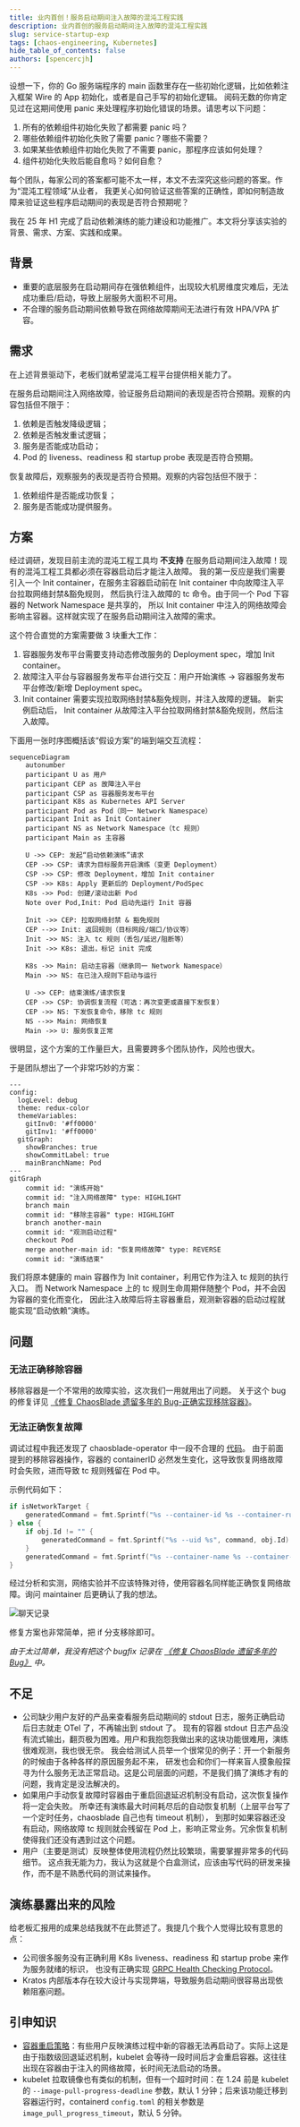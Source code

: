 ```yaml
---
title: 业内首创！服务启动期间注入故障的混沌工程实践
description: 业内首创的服务启动期间注入故障的混沌工程实践
slug: service-startup-exp
tags: [chaos-engineering, Kubernetes]
hide_table_of_contents: false
authors: [spencercjh]
---
```


设想一下，你的 Go 服务端程序的 main 函数里存在一些初始化逻辑，比如依赖注入框架 Wire 的 App 初始化，或者是自己手写的初始化逻辑。
阅码无数的你肯定见过在这期间使用 panic 来处理程序初始化错误的场景。请思考以下问题：

1. 所有的依赖组件初始化失败了都需要 panic 吗？
2. 哪些依赖组件初始化失败了需要 panic？哪些不需要？
3. 如果某些依赖组件初始化失败了不需要 panic，那程序应该如何处理？
4. 组件初始化失败后能自愈吗？如何自愈？

每个团队，每家公司的答案都可能不太一样，本文不去深究这些问题的答案。作为“混沌工程领域”从业者，
我更关心如何验证这些答案的正确性，即如何制造故障来验证这些程序启动期间的表现是否符合预期呢？

我在 25 年 H1 完成了启动依赖演练的能力建设和功能推广。本文将分享该实验的背景、需求、方案、实践和成果。

<!-- truncate -->

## 背景

- 重要的底层服务在启动期间存在强依赖组件，出现较大机房维度灾难后，无法成功重启/启动，导致上层服务大面积不可用。
- 不合理的服务启动期间依赖导致在网络故障期间无法进行有效 HPA/VPA 扩容。

## 需求

在上述背景驱动下，老板们就希望混沌工程平台提供相关能力了。

在服务启动期间注入网络故障，验证服务启动期间的表现是否符合预期。观察的内容包括但不限于：

1. 依赖是否触发降级逻辑；
2. 依赖是否触发重试逻辑；
3. 服务是否能成功启动；
4. Pod 的 liveness、readiness 和 startup probe 表现是否符合预期。

恢复故障后，观察服务的表现是否符合预期。观察的内容包括但不限于：

1. 依赖组件是否能成功恢复；
2. 服务是否能成功提供服务。

## 方案

经过调研，发现目前主流的混沌工程工具均 **不支持** 在服务启动期间注入故障！现有的混沌工程工具都必须在容器启动后才能注入故障。
我的第一反应是我们需要引入一个 Init container，在服务主容器启动前在 Init container 中向故障注入平台拉取网络封禁&豁免规则，
然后执行注入故障的 tc 命令。由于同一个 Pod 下容器的 Network Namespace 是共享的，
所以 Init container 中注入的网络故障会影响主容器。这样就实现了在服务启动期间注入故障的需求。

这个符合直觉的方案需要做 3 块重大工作：

1. 容器服务发布平台需要支持动态修改服务的 Deployment spec，增加 Init container。
2. 故障注入平台与容器服务发布平台进行交互：用户开始演练 -> 容器服务发布平台修改/新增 Deployment spec。
3. Init container 需要实现拉取网络封禁&豁免规则，并注入故障的逻辑。 新实例启动后，
   Init container 从故障注入平台拉取网络封禁&豁免规则，然后注入故障。

下面用一张时序图概括该“假设方案”的端到端交互流程：

```mermaid
sequenceDiagram
    autonumber
    participant U as 用户
    participant CEP as 故障注入平台
    participant CSP as 容器服务发布平台
    participant K8s as Kubernetes API Server
    participant Pod as Pod（同一 Network Namespace）
    participant Init as Init Container
    participant NS as Network Namespace（tc 规则）
    participant Main as 主容器

    U ->> CEP: 发起“启动依赖演练”请求
    CEP ->> CSP: 请求为目标服务开启演练（变更 Deployment）
    CSP ->> CSP: 修改 Deployment，增加 Init container
    CSP ->> K8s: Apply 更新后的 Deployment/PodSpec
    K8s ->> Pod: 创建/滚动出新 Pod
    Note over Pod,Init: Pod 启动先运行 Init 容器

    Init ->> CEP: 拉取网络封禁 & 豁免规则
    CEP -->> Init: 返回规则（目标网段/端口/协议等）
    Init ->> NS: 注入 tc 规则（丢包/延迟/阻断等）
    Init ->> K8s: 退出，标记 init 完成

    K8s ->> Main: 启动主容器（继承同一 Network Namespace）
    Main ->> NS: 在已注入规则下启动与运行

    U ->> CEP: 结束演练/请求恢复
    CEP ->> CSP: 协调恢复流程（可选：再次变更或直接下发恢复）
    CEP ->> NS: 下发恢复命令，移除 tc 规则
    NS -->> Main: 网络恢复
    Main ->> U: 服务恢复正常
```

很明显，这个方案的工作量巨大，且需要跨多个团队协作，风险也很大。

于是团队想出了一个非常巧妙的方案：

```mermaid
---
config:
  logLevel: debug
  theme: redux-color
  themeVariables:
    gitInv0: '#ff0000'
    gitInv1: '#ff0000'
  gitGraph:
    showBranches: true
    showCommitLabel: true
    mainBranchName: Pod
---
gitGraph
    commit id: "演练开始"
    commit id: "注入网络故障" type: HIGHLIGHT
    branch main
    commit id: "移除主容器" type: HIGHLIGHT
    branch another-main
    commit id: "观测启动过程"
    checkout Pod
    merge another-main id: "恢复网络故障" type: REVERSE
    commit id: "演练结束"
```

我们将原本健康的 main 容器作为 Init container，利用它作为注入 tc 规则的执行入口。
而 Network Namespace 上的 tc 规则生命周期伴随整个 Pod，并不会因为容器的变化而变化，
因此注入故障后将主容器重启，观测新容器的启动过程就能实现“启动依赖”演练。

## 问题

### 无法正确移除容器

移除容器是一个不常用的故障实验，这次我们一用就用出了问题。
关于这个 bug 的修复详见 [《修复 ChaosBlade 遗留多年的 Bug-正确实现移除容器》](../2025-05-09-bcm-engine/3-bugfix.mdx#正确实现移除容器)。

### 无法正确恢复故障

调试过程中我还发现了 chaosblade-operator 中一段不合理的 [代码](https://github.com/chaosblade-io/chaosblade-operator/blob/master/exec/model/executor_copy.go#L276-L283)。
由于前面提到的移除容器操作，容器的 containerID 必然发生变化，这导致恢复网络故障时会失败，进而导致 tc 规则残留在 Pod 中。

示例代码如下：

```go
if isNetworkTarget {
    generatedCommand = fmt.Sprintf("%s --container-id %s --container-runtime %s", generatedCommand, obj.ContainerId, obj.ContainerRuntime)
} else {
    if obj.Id != "" {
        generatedCommand = fmt.Sprintf("%s --uid %s", command, obj.Id)
    }
    generatedCommand = fmt.Sprintf("%s --container-name %s --container-runtime %s", generatedCommand, obj.ContainerName, obj.ContainerRuntime)
}
```

经过分析和实测，网络实验并不应该特殊对待，使用容器名同样能正确恢复网络故障。询问 maintainer 后更确认了我的想法。

![聊天记录](assets/xcaspar-record.png)

修复方案也非常简单，把 if 分支移除即可。

_由于太过简单，我没有把这个 bugfix 记录在 [《修复 ChaosBlade 遗留多年的 Bug》](../2025-05-09-bcm-engine/3-bugfix.mdx) 中。_

## 不足

- 公司缺少用户友好的产品来查看服务启动期间的 stdout 日志，服务正确启动后日志就走 OTel 了，不再输出到 stdout 了。
  现有的容器 stdout 日志产品没有流式输出，翻页极为困难。用户和我抱怨我做出来的这块功能很难用，演练很难观测，我也很无奈。
  我会给测试人员举一个很常见的例子：开一个新服务的时候由于各种各样的原因服务起不来，
  研发也会和你们一样来盲人摸象般探寻为什么服务无法正常启动。这是公司层面的问题，不是我们搞了演练才有的问题，我肯定是没法解决的。
- 如果用户手动恢复故障时容器由于重启回退延迟机制没有启动，这次恢复操作将一定会失败。
  所幸还有演练最大时间耗尽后的自动恢复机制（上层平台写了一个定时任务，chaosblade 自己也有 timeout 机制），
  到那时如果容器还没有启动，网络故障 tc 规则就会残留在 Pod 上，影响正常业务。冗余恢复机制使得我们还没有遇到过这个问题。
- 用户（主要是测试）反映整体使用流程仍然比较繁琐，需要掌握非常多的代码细节。
  这点我无能为力，我认为这就是个白盒测试，应该由写代码的研发来操作，而不是不熟悉代码的测试来操作。

## 演练暴露出来的风险

给老板汇报用的成果总结我就不在此赘述了。我提几个我个人觉得比较有意思的点：

- 公司很多服务没有正确利用 K8s liveness、readiness 和 startup probe 来作为服务就绪的标识，
  也没有正确实现 [GRPC Health Checking Protocol](https://github.com/grpc/grpc/blob/master/doc/health-checking.md)。
- Kratos 内部版本存在较大设计与实现弊端，导致服务启动期间很容易出现依赖阻塞问题。

## 引申知识

- [容器重启策略](https://kubernetes.io/zh-cn/docs/concepts/workloads/pods/pod-lifecycle/#restart-policy)：有些用户反映演练过程中新的容器无法再启动了。实际上这是由于指数级回退延迟机制，kubelet 会等待一段时间后才会重启容器。这往往出现在容器由于注入的网络故障，长时间无法启动的场景。
- kubelet 拉取镜像也有类似的机制，但有一个超时时间：在 1.24 前是 kubelet 的 `--image-pull-progress-deadline` 参数，默认 1 分钟；后来该功能迁移到容器运行时，containerd `config.toml` 的相关参数是 `image_pull_progress_timeout`，默认 5 分钟。
